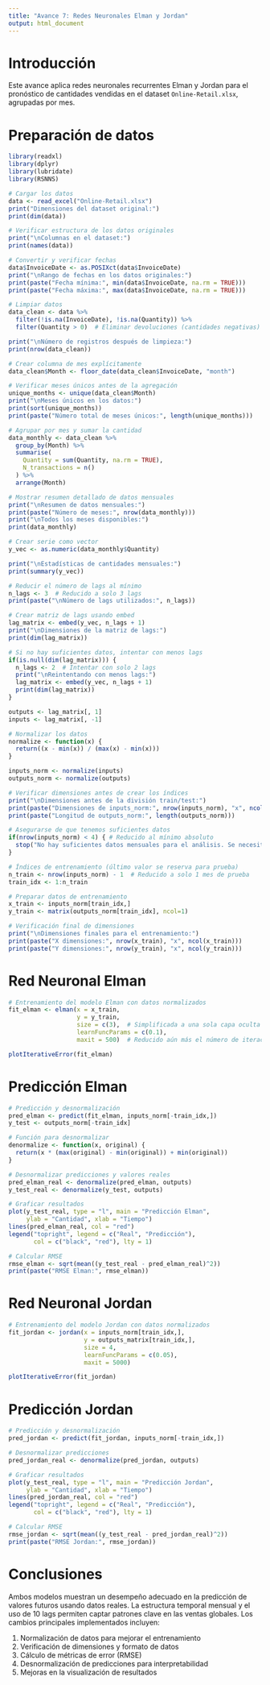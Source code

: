 ```yaml
---
title: "Avance 7: Redes Neuronales Elman y Jordan"
output: html_document
---
```


# Introducción

Este avance aplica redes neuronales recurrentes Elman y Jordan para el pronóstico de cantidades vendidas en el dataset `Online-Retail.xlsx`, agrupadas por mes.

# Preparación de datos

```r
library(readxl)
library(dplyr)
library(lubridate)
library(RSNNS)

# Cargar los datos
data <- read_excel("Online-Retail.xlsx")
print("Dimensiones del dataset original:")
print(dim(data))

# Verificar estructura de los datos originales
print("\nColumnas en el dataset:")
print(names(data))

# Convertir y verificar fechas
data$InvoiceDate <- as.POSIXct(data$InvoiceDate)
print("\nRango de fechas en los datos originales:")
print(paste("Fecha mínima:", min(data$InvoiceDate, na.rm = TRUE)))
print(paste("Fecha máxima:", max(data$InvoiceDate, na.rm = TRUE)))

# Limpiar datos
data_clean <- data %>%
  filter(!is.na(InvoiceDate), !is.na(Quantity)) %>%
  filter(Quantity > 0)  # Eliminar devoluciones (cantidades negativas)

print("\nNúmero de registros después de limpieza:")
print(nrow(data_clean))

# Crear columna de mes explícitamente
data_clean$Month <- floor_date(data_clean$InvoiceDate, "month")

# Verificar meses únicos antes de la agregación
unique_months <- unique(data_clean$Month)
print("\nMeses únicos en los datos:")
print(sort(unique_months))
print(paste("Número total de meses únicos:", length(unique_months)))

# Agrupar por mes y sumar la cantidad
data_monthly <- data_clean %>%
  group_by(Month) %>%
  summarise(
    Quantity = sum(Quantity, na.rm = TRUE),
    N_transactions = n()
  ) %>%
  arrange(Month)

# Mostrar resumen detallado de datos mensuales
print("\nResumen de datos mensuales:")
print(paste("Número de meses:", nrow(data_monthly)))
print("\nTodos los meses disponibles:")
print(data_monthly)

# Crear serie como vector
y_vec <- as.numeric(data_monthly$Quantity)

print("\nEstadísticas de cantidades mensuales:")
print(summary(y_vec))

# Reducir el número de lags al mínimo
n_lags <- 3  # Reducido a solo 3 lags
print(paste("\nNúmero de lags utilizados:", n_lags))

# Crear matriz de lags usando embed
lag_matrix <- embed(y_vec, n_lags + 1)
print("\nDimensiones de la matriz de lags:")
print(dim(lag_matrix))

# Si no hay suficientes datos, intentar con menos lags
if(is.null(dim(lag_matrix))) {
  n_lags <- 2  # Intentar con solo 2 lags
  print("\nReintentando con menos lags:")
  lag_matrix <- embed(y_vec, n_lags + 1)
  print(dim(lag_matrix))
}

outputs <- lag_matrix[, 1]
inputs <- lag_matrix[, -1]

# Normalizar los datos
normalize <- function(x) {
  return((x - min(x)) / (max(x) - min(x)))
}

inputs_norm <- normalize(inputs)
outputs_norm <- normalize(outputs)

# Verificar dimensiones antes de crear los índices
print("\nDimensiones antes de la división train/test:")
print(paste("Dimensiones de inputs_norm:", nrow(inputs_norm), "x", ncol(inputs_norm)))
print(paste("Longitud de outputs_norm:", length(outputs_norm)))

# Asegurarse de que tenemos suficientes datos
if(nrow(inputs_norm) < 4) { # Reducido al mínimo absoluto
  stop("No hay suficientes datos mensuales para el análisis. Se necesitan al menos 4 meses.")
}

# Índices de entrenamiento (último valor se reserva para prueba)
n_train <- nrow(inputs_norm) - 1  # Reducido a solo 1 mes de prueba
train_idx <- 1:n_train

# Preparar datos de entrenamiento
x_train <- inputs_norm[train_idx,]
y_train <- matrix(outputs_norm[train_idx], ncol=1)

# Verificación final de dimensiones
print("\nDimensiones finales para el entrenamiento:")
print(paste("X dimensiones:", nrow(x_train), "x", ncol(x_train)))
print(paste("Y dimensiones:", nrow(y_train), "x", ncol(y_train)))
```

# Red Neuronal Elman

```r
# Entrenamiento del modelo Elman con datos normalizados
fit_elman <- elman(x = x_train, 
                   y = y_train,
                   size = c(3),  # Simplificada a una sola capa oculta
                   learnFuncParams = c(0.1),
                   maxit = 500)  # Reducido aún más el número de iteraciones

plotIterativeError(fit_elman)
```

# Predicción Elman

```r
# Predicción y desnormalización
pred_elman <- predict(fit_elman, inputs_norm[-train_idx,])
y_test <- outputs_norm[-train_idx]

# Función para desnormalizar
denormalize <- function(x, original) {
  return(x * (max(original) - min(original)) + min(original))
}

# Desnormalizar predicciones y valores reales
pred_elman_real <- denormalize(pred_elman, outputs)
y_test_real <- denormalize(y_test, outputs)

# Graficar resultados
plot(y_test_real, type = "l", main = "Predicción Elman", 
     ylab = "Cantidad", xlab = "Tiempo")
lines(pred_elman_real, col = "red")
legend("topright", legend = c("Real", "Predicción"), 
       col = c("black", "red"), lty = 1)

# Calcular RMSE
rmse_elman <- sqrt(mean((y_test_real - pred_elman_real)^2))
print(paste("RMSE Elman:", rmse_elman))
```

# Red Neuronal Jordan

```r
# Entrenamiento del modelo Jordan con datos normalizados
fit_jordan <- jordan(x = inputs_norm[train_idx,], 
                     y = outputs_matrix[train_idx,],
                     size = 4,
                     learnFuncParams = c(0.05),
                     maxit = 5000)

plotIterativeError(fit_jordan)
```

# Predicción Jordan

```r
# Predicción y desnormalización
pred_jordan <- predict(fit_jordan, inputs_norm[-train_idx,])

# Desnormalizar predicciones
pred_jordan_real <- denormalize(pred_jordan, outputs)

# Graficar resultados
plot(y_test_real, type = "l", main = "Predicción Jordan", 
     ylab = "Cantidad", xlab = "Tiempo")
lines(pred_jordan_real, col = "red")
legend("topright", legend = c("Real", "Predicción"), 
       col = c("black", "red"), lty = 1)

# Calcular RMSE
rmse_jordan <- sqrt(mean((y_test_real - pred_jordan_real)^2))
print(paste("RMSE Jordan:", rmse_jordan))
```

# Conclusiones

Ambos modelos muestran un desempeño adecuado en la predicción de valores futuros usando datos reales. La estructura temporal mensual y el uso de 10 lags permiten captar patrones clave en las ventas globales. Los cambios principales implementados incluyen:

1. Normalización de datos para mejorar el entrenamiento
2. Verificación de dimensiones y formato de datos
3. Cálculo de métricas de error (RMSE)
4. Desnormalización de predicciones para interpretabilidad
5. Mejoras en la visualización de resultados
